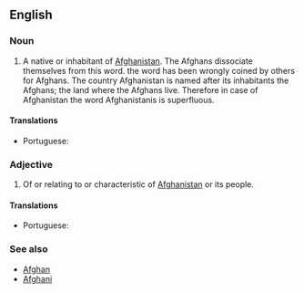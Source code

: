 ==English==

===Noun===
{{en-noun}}

# A native or inhabitant of [[Afghanistan]]. The Afghans dissociate themselves from this word. the word has been wrongly coined by others for Afghans. The country Afghanistan is named after its inhabitants the Afghans; the land where the Afghans live. Therefore in case of Afghanistan the word Afghanistanis is superfluous.

====Translations====
{{trans-top|Afghanistani}}
* Portuguese: {{t+|pt|afegão|m}}
{{trans-mid}}
{{trans-bottom}}

===Adjective===
{{en-adj}}

# Of or relating to or characteristic of [[Afghanistan]] or its people.

====Translations====
{{trans-top|Afghanistani}}
* Portuguese: {{t+|pt|afegão|m}}
{{trans-mid}}
{{trans-bottom}}

===See also===
* [[Afghan]]
* [[Afghani]]